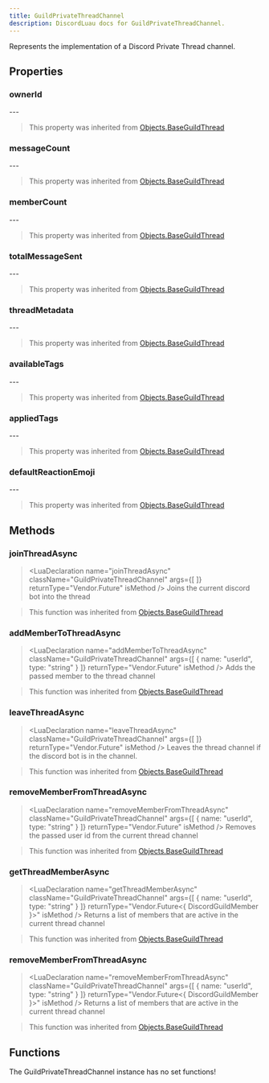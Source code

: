 ```yaml
---
title: GuildPrivateThreadChannel
description: DiscordLuau docs for GuildPrivateThreadChannel.
---
```

[//]: # (This file was automatically compiled through the Generator luau code under this repository)
[//]: # (if you want to edit the documentation of discord-luau, please write changes)
[//]: # (to the discord-luau repository itself, we extract the comments from discord-luau and translate)
[//]: # (them into markdown files that Nextra can interpret!)

[//]: # (----- DOCUMENT IMPORTS ----- )


[//]: # (----- DOCUMENT DESCRIPTION ----- )

Represents the implementation of a Discord Private Thread channel.

[//]: # (----- DOCUMENT PROPERTIES ----- )

## Properties

### ownerId

<LuaProperty name="GuildPrivateThreadChannel.ownerId" type="string" />
---
	

> This property was inherited from [Objects.BaseGuildThread](Objects.BaseGuildThread)
### messageCount

<LuaProperty name="GuildPrivateThreadChannel.messageCount" type="number" />
---
	

> This property was inherited from [Objects.BaseGuildThread](Objects.BaseGuildThread)
### memberCount

<LuaProperty name="GuildPrivateThreadChannel.memberCount" type="number" />
---
	

> This property was inherited from [Objects.BaseGuildThread](Objects.BaseGuildThread)
### totalMessageSent

<LuaProperty name="GuildPrivateThreadChannel.totalMessageSent" type="number" />
---
	

> This property was inherited from [Objects.BaseGuildThread](Objects.BaseGuildThread)
### threadMetadata

<LuaProperty name="GuildPrivateThreadChannel.threadMetadata" type="{ archived: boolean, autoArchiveDuration: number, archiveTimestamp: string, locked: boolean, invitable: boolean?, createTimestamp: string?, }," />
---
	

> This property was inherited from [Objects.BaseGuildThread](Objects.BaseGuildThread)
### availableTags

<LuaProperty name="GuildPrivateThreadChannel.availableTags" type="{ { id: string, name: string, moderated: boolean, emojiId: string?, emojiName: string?, }, }," />
---
	

> This property was inherited from [Objects.BaseGuildThread](Objects.BaseGuildThread)
### appliedTags

<LuaProperty name="GuildPrivateThreadChannel.appliedTags" type="{ string }" />
---
	

> This property was inherited from [Objects.BaseGuildThread](Objects.BaseGuildThread)
### defaultReactionEmoji

<LuaProperty name="GuildPrivateThreadChannel.defaultReactionEmoji" type="Objects.DiscordEmoji" />
---
	

> This property was inherited from [Objects.BaseGuildThread](Objects.BaseGuildThread)

[//]: # (----- DOCUMENT METHODS ----- )

## Methods

### joinThreadAsync

> <LuaDeclaration name="joinThreadAsync" className="GuildPrivateThreadChannel" args={[  ]} returnType="Vendor.Future<unknown>" isMethod />
Joins the current discord bot into the thread

> This function was inherited from [Objects.BaseGuildThread](Objects.BaseGuildThread)
### addMemberToThreadAsync

> <LuaDeclaration name="addMemberToThreadAsync" className="GuildPrivateThreadChannel" args={[ { name: "userId", type: "string" } ]} returnType="Vendor.Future<unknown>" isMethod />
Adds the passed member to the thread channel

> This function was inherited from [Objects.BaseGuildThread](Objects.BaseGuildThread)
### leaveThreadAsync

> <LuaDeclaration name="leaveThreadAsync" className="GuildPrivateThreadChannel" args={[  ]} returnType="Vendor.Future<unknown>" isMethod />
Leaves the thread channel if the discord bot is in the channel.

> This function was inherited from [Objects.BaseGuildThread](Objects.BaseGuildThread)
### removeMemberFromThreadAsync

> <LuaDeclaration name="removeMemberFromThreadAsync" className="GuildPrivateThreadChannel" args={[ { name: "userId", type: "string" } ]} returnType="Vendor.Future<unknown>" isMethod />
Removes the passed user id from the current thread channel

> This function was inherited from [Objects.BaseGuildThread](Objects.BaseGuildThread)
### getThreadMemberAsync

> <LuaDeclaration name="getThreadMemberAsync" className="GuildPrivateThreadChannel" args={[ { name: "userId", type: "string" } ]} returnType="Vendor.Future<{ DiscordGuildMember }>" isMethod />
Returns a list of members that are active in the current thread channel

> This function was inherited from [Objects.BaseGuildThread](Objects.BaseGuildThread)
### removeMemberFromThreadAsync

> <LuaDeclaration name="removeMemberFromThreadAsync" className="GuildPrivateThreadChannel" args={[ { name: "userId", type: "string" } ]} returnType="Vendor.Future<{ DiscordGuildMember }>" isMethod />
Returns a list of members that are active in the current thread channel

> This function was inherited from [Objects.BaseGuildThread](Objects.BaseGuildThread)

[//]: # (----- DOCUMENT FUNCTIONS ----- )

## Functions

The GuildPrivateThreadChannel instance has no set functions!

